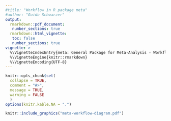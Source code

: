 ```yaml
---
#title: "Workflow in R package meta"
#author: "Guido Schwarzer"
output:
  rmarkdown::pdf_document:
   number_sections: true
  rmarkdown::html_vignette:
   toc: false
   number_sections: true
vignette: >
  %\VignetteIndexEntry{meta: General Package for Meta-Analysis - Workflow}
  %\VignetteEngine{knitr::rmarkdown}
  %\VignetteEncoding{UTF-8}
---
```


```r
knitr::opts_chunk$set(
  collapse = TRUE,
  comment = "#>",
  message = TRUE,
  warning = FALSE
  )
options(knitr.kable.NA = ".")
```

```r
knitr::include_graphics("meta-workflow-diagram.pdf")
```
